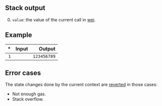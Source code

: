 ## Stack output

0. `value`: the value of the current call in [wei](https://www.investopedia.com/terms/w/wei.asp).

## Example

| * | Input | Output |
|--:|------:|-------:|
| `1` | | `123456789` |

## Error cases

The state changes done by the current context are [reverted](#FD) in those cases:
- Not enough gas.
- Stack overflow.
